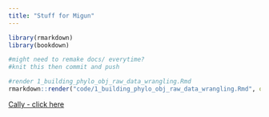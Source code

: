 ```yaml
---
title: "Stuff for Migun"
---
```



```r
library(rmarkdown)
library(bookdown)

#might need to remake docs/ everytime?
#knit this then commit and push

#render 1_building_phylo_obj_raw_data_wrangling.Rmd
rmarkdown::render("code/1_building_phylo_obj_raw_data_wrangling.Rmd", output_file="/Users/L347123/Desktop/bos-lab-kfscripts/docs/1_raw_data_wrangling")


```


<a href="1_raw_data_wrangling.html" target="_blank">Cally - click here</a>